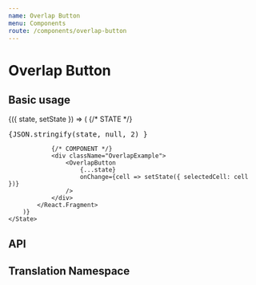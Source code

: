 ```yaml
---
name: Overlap Button
menu: Components
route: /components/overlap-button
---
```



# Overlap Button

## Basic usage

<Playground>
    <State initial={{
        selectedCell: {
            className: 'hover',
            col: 1,
            row: 1
        },
    }}>
        {({ state, setState }) => (
            <React.Fragment>
                {/* STATE */}
                <div><pre>{JSON.stringify(state, null, 2) }</pre></div>

                {/* COMPONENT */}
                <div className="OverlapExample">
                    <OverlapButton
                        {...state}
                        onChange={cell => setState({ selectedCell: cell })}
                    />
                </div>
            </React.Fragment>
        )}
    </State>

</Playground>

## API

<Props of={OverlapButton} />

## Translation Namespace

<NameSpace name="Buttons" />
